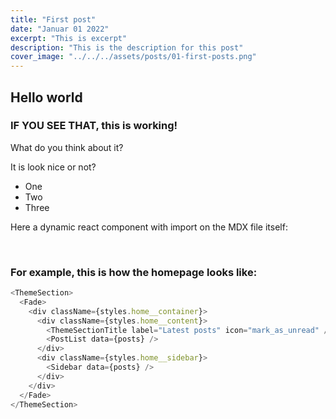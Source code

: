```yaml
---
title: "First post"
date: "Januar 01 2022"
excerpt: "This is excerpt"
description: "This is the description for this post"
cover_image: "../../../assets/posts/01-first-posts.png"
---
```





## Hello world

### IF YOU SEE THAT, this is working!

What do you think about it?

It is look nice or not?

- One
- Two
- Three

<AnotherTest />

Here a dynamic react component with import on the MDX file itself:

<ThemeTag label="works" />
<br />
<ThemeTag label="#THISISANICETAG" />
<Test />

### For example, this is how the homepage looks like:

```js
<ThemeSection>
  <Fade>
    <div className={styles.home__container}>
      <div className={styles.home__content}>
        <ThemeSectionTitle label="Latest posts" icon="mark_as_unread" />
        <PostList data={posts} />
      </div>
      <div className={styles.home__sidebar}>
        <Sidebar data={posts} />
      </div>
    </div>
  </Fade>
</ThemeSection>
```

